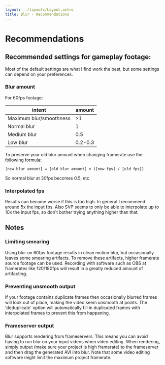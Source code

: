 ```yaml
---
layout: ../layouts/Layout.astro
title: Blur - Recommendations
---
```


# Recommendations

## Recommended settings for gameplay footage:

Most of the default settings are what I find work the best, but some settings can depend on your preferences.

### Blur amount

For 60fps footage:

| intent                  | amount  |
| ----------------------- | ------- |
| Maximum blur/smoothness | >1      |
| Normal blur             | 1       |
| Medium blur             | 0.5     |
| Low blur                | 0.2-0.3 |

To preserve your old blur amount when changing framerate use the following formula:

```
[new blur amount] = [old blur amount] × ([new fps] / [old fps]) 
```

So normal blur at 30fps becomes 0.5, etc.

### Interpolated fps

Results can become worse if this is too high. In general I recommend around 5x the input fps. Also SVP seems to only be able to interpolate up to 10x the input fps, so don't bother trying anything higher than that.

## Notes

### Limiting smearing

Using blur on 60fps footage results in clean motion blur, but occasionally leaves some smearing artifacts. To remove these artifacts, higher framerate source footage can be used. Recording with software such as OBS at framerates like 120/180fps will result in a greatly reduced amount of artifacting.

### Preventing unsmooth output

If your footage contains duplicate frames then occasionally blurred frames will look out of place, making the video seem unsmooth at points. The 'deduplicate' option will automatically fill in duplicated frames with interpolated frames to prevent this from happening.

### Frameserver output

Blur supports rendering from frameservers. This means you can avoid having to run blur on your input videos when video editing. When rendering, simply output (make sure your project is high framerate) to the frameserver and then drag the generated AVI into blur. Note that some video editing software might limit the maximum project framerate.
